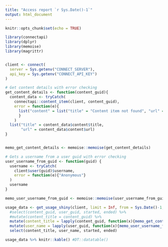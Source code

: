 ```yaml
---
title: "Access report `r Sys.Date()-1`"
output: html_document
---
```


```r
knitr::opts_chunk$set(echo = TRUE)
```


```r
library(connectapi)
library(dplyr)
library(memoise)
library(magrittr)


client <- connect(
  server = Sys.getenv("CONNECT_SERVER"),
  api_key = Sys.getenv("CONNECT_API_KEY")
)

# Get content details with error checking
get_content_details <- function(content_guid){
  content_data <- tryCatch(
    connectapi::content_item(client, content_guid),
    error = function(e){
      list("content" = list("title" = "Content item not found", "url" = NULL))
      }
    )
  list("title" = content_data$content$title,
       "url" = content_data$content$url)
}


memo_get_content_details <- memoise::memoise(get_content_details)

# Gets a username from a user guid with error checking
user_username_from_guid <- function(guid) {
  username <- tryCatch(
    client$user(guid)$username,
    error = function(e){"Anonymous"}
  )
  username
}

memo_user_username_from_guid <- memoise::memoise(user_username_from_guid)

```


```r
usage_data <- get_usage_shiny(client, limit = Inf, from = Sys.Date()-1, to = Sys.Date()) %>% 
  #select(content_guid, user_guid, started, ended) %>% 
  #mutate(content_title = content_guid) %>% 
  mutate(content_title = lapply(content_guid, function(x){memo_get_content_details(x)$title})) %>%
  mutate(user_name = lapply(user_guid, function(x){memo_user_username_from_guid(x)})) %>% 
  select(content_title, user_name, started, ended)

usage_data %>% knitr::kable() #DT::datatable()
```
